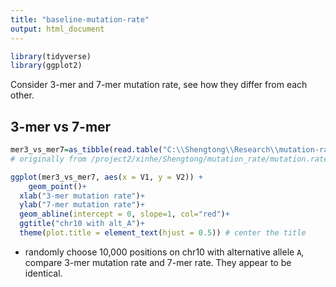 ```yaml
---
title: "baseline-mutation-rate"
output: html_document
---
```


```r
library(tidyverse)
library(ggplot2)
```

 Consider 3-mer and 7-mer mutation rate, see how they differ from each other.  

## 3-mer vs 7-mer 

```r
mer3_vs_mer7=as_tibble(read.table("C:\\Shengtong\\Research\\mutation-rate\\mutation-rate-modeling\\data\\mutation.rate.3mer.vs.7mer.random.10000row", header=F))
# originally from /project2/xinhe/Shengtong/mutation_rate/mutation.rate/baseline.mutation/b# aseline.comparison.between.3mer.and.7mer 

ggplot(mer3_vs_mer7, aes(x = V1, y = V2)) +
    geom_point()+
  xlab("3-mer mutation rate")+
  ylab("7-mer mutation rate")+
  geom_abline(intercept = 0, slope=1, col="red")+
  ggtitle("chr10 with alt_A")+
  theme(plot.title = element_text(hjust = 0.5)) # center the title 
```


* randomly choose 10,000 positions on chr10 with alternative allele `A`, compare 3-mer mutation rate and 7-mer rate. They appear to be identical.   

